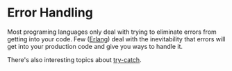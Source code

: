 = Error Handling =

Most programing languages only deal with trying to eliminate errors from getting into
your code. Few ([[Erlang]]) deal with the inevitability that errors will get into your production code
and give you ways to handle it.

There's also interesting topics about [[try-catch]].



